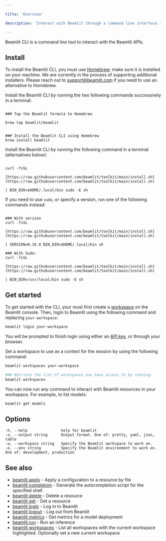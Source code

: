 ```yaml
---

title: 'Overview'

description: 'Interact with Beamlit through a command line interface.'

---
```


Beamlit CLI is a command line tool to interact with the Beamlit APIs.

## Install

<AccordionGroup>

<Accordion title="Install on Mac" icon="apple">

<Warning>To install the Beamlit CLI, you must use [Homebrew](https://brew.sh/): make sure it is installed on your machine. We are currently in the process of supporting additional installers. Please reach out to [support@beamlit.com](mailto:support@beamlit.com) if you need to use an alternative to Homebrew.</Warning>

Install the Beamlit CLI by running the two following commands successively in a terminal:

```shell 

### Tap the Beamlit formula to Homebrew

brew tap beamlit/beamlit

```

```shell 

### Install the Beamlit CLI using Homebrew
brew install beamlit

```

</Accordion>

<Accordion title="Install on Windows" icon="windows">

Install the Beamlit CLI by running the following command in a terminal (alternatives below):

```shell 

curl -fsSL

[https://raw.githubusercontent.com/beamlit/toolkit/main/install.sh](https://raw.githubusercontent.com/beamlit/toolkit/main/install.sh)

| BIN_DIR=$HOME/.local/bin sudo -E sh

```

If you need to use `sudo`, or specify a version, run one of the following commands instead:

```shell 

### With version
curl -fsSL

[https://raw.githubusercontent.com/beamlit/toolkit/main/install.sh](https://raw.githubusercontent.com/beamlit/toolkit/main/install.sh)

| VERSION=0.16.0 BIN_DIR=$HOME/.local/bin sh

### With Sudo:
curl -fsSL

[https://raw.githubusercontent.com/beamlit/toolkit/main/install.sh](https://raw.githubusercontent.com/beamlit/toolkit/main/install.sh)

| BIN_DIR=/usr/local/bin sudo -E sh

```

</Accordion>

</AccordionGroup>

## Get started

To get started with the CLI, your must first create a [workspace](../Security/Workspace-access-control) on the Beamlit console. Then, login to Beamlit using the following command and replacing `your-workspace`:

```bash
beamlit login your-workspace
```

You will be prompted to finish login using either an [API key](../Security/Access-tokens), or through your browser.

Set a workspace to use as a context for the session by using the following command:

```bash
beamlit workspaces your-workspace

### Retrieve the list of workspaces you have access to by running:
beamlit workspaces
```

You can now run any command to interact with Beamlit resources in your workspace. For example, to list models:

```bash
beamlit get models
```

## **Options**

```
-h, --help               help for beamlit
-o, --output string      Output format. One of: pretty, yaml, json, table
-w, --workspace string   Specify the Beamlit workspace to work on.
-e, --env string         Specify the Beamlit environment to work on. One of: development, production
```

## See also

- [beamlit apply](https://www.notion.so/beamlit_apply) - Apply a configuration to a resource by file
- [beamlit completion](https://www.notion.so/beamlit_completion) - Generate the autocompletion script for the specified shell
- [beamlit delete](https://www.notion.so/beamlit_delete) - Delete a resource
- [beamlit get](https://www.notion.so/beamlit_get) - Get a resource
- [beamlit login](https://www.notion.so/beamlit_login) - Log in to Beamlit
- [beamlit logout](https://www.notion.so/beamlit_logout) - Log out from Beamlit
- [beamlit metrics](https://www.notion.so/beamlit_metrics) - Get metrics for a model deployment
- [beamlit run](https://www.notion.so/beamlit_run) - Run an inference
- [beamlit workspaces](https://www.notion.so/beamlit_workspaces) - List all workspaces with the current workspace highlighted. Optionally set a new current workspace
